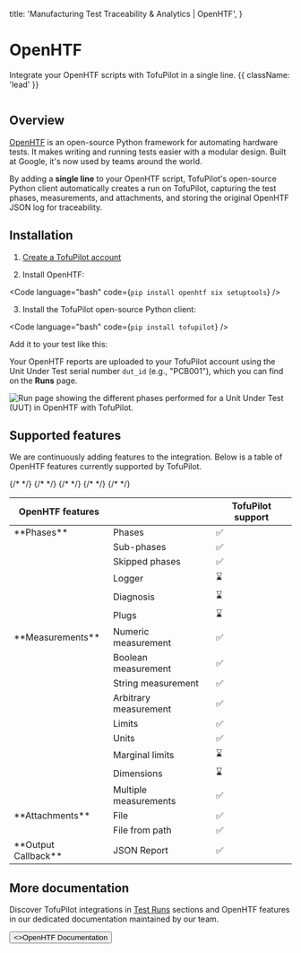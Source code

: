   title: 'Manufacturing Test Traceability & Analytics | OpenHTF',
}

# OpenHTF

Integrate your OpenHTF scripts with TofuPilot in a single line. {{ className: 'lead' }}

<Image src="/openhtf-header.png" alt="" />

## Overview

[OpenHTF](https://openhtf.com) is an open-source Python framework for automating hardware tests. It makes writing and running tests easier with a modular design. Built at Google, it's now used by teams around the world.

By adding a **single line** to your OpenHTF script, TofuPilot's open-source Python client automatically creates a run on TofuPilot, capturing the test phases, measurements, and attachments, and storing the original OpenHTF JSON log for traceability.

## Installation

1. [Create a TofuPilot account](https://tofupilot.app/auth/signup)

2. Install OpenHTF:

<Code language="bash" code={`pip install openhtf six setuptools`} />

3. Install the TofuPilot open-source Python client:

<Code language="bash" code={`pip install tofupilot`} />

Add it to your test like this:

<CodeGithub branch="main" path="docs/openhtf/integrations/main.py" />

Your OpenHTF reports are uploaded to your TofuPilot account using the Unit Under Test serial number `dut_id` (e.g., "PCB001"), which you can find on the **Runs** page.

<Image
  src="/output-callbacks-page-run.png"
  alt="Run page showing the different phases performed for a Unit Under Test (UUT) in OpenHTF with TofuPilot."
/>

## Supported features

We are continuously adding features to the integration. Below is a table of OpenHTF features currently supported by TofuPilot.

<table>
  <thead>
    <tr>
      <th>OpenHTF features</th>
      <th></th>
      <th>TofuPilot support</th>
    </tr>
  </thead>
  <tbody>
    <tr>
      <td>**Phases**</td>
      <td>Phases</td>
      <td>✅</td>
    </tr>
    <tr>
      <td />
      <td>Sub-phases</td>
      <td>✅</td>
    </tr>
    <tr>
      <td />
      <td>Skipped phases</td>
      <td>✅</td>
    </tr>
    {/* <tr>
      <td />
      <td>Logger</td>
      <td>⌛</td>
    </tr> */}
    {/* <tr>
      <td />
      <td>Diagnosis</td>
      <td>⌛</td>
    </tr> */}
    {/* <tr>
      <td />
      <td>Plugs</td>
      <td>⌛</td>
    </tr> */}
    <tr>
      <td>**Measurements**</td>
      <td>Numeric measurement</td>
      <td>✅</td>
    </tr>
    <tr>
      <td />
      <td>Boolean measurement</td>
      <td>✅</td>
    </tr>
    <tr>
      <td />
      <td>String measurement</td>
      <td>✅</td>
    </tr>
    <tr>
      <td />
      <td>Arbitrary measurement</td>
      <td>✅</td>
    </tr>
    <tr>
      <td />
      <td>Limits</td>
      <td>✅</td>
    </tr>
    <tr>
      <td />
      <td>Units</td>
      <td>✅</td>
    </tr>
    {/* <tr>
      <td />
      <td>Marginal limits</td>
      <td>⌛</td>
    </tr> */}
    {/* <tr>
      <td />
      <td>Dimensions</td>
      <td>⌛</td>
    </tr> */}
    <tr>
      <td />
      <td>Multiple measurements</td>
      <td>✅</td>
    </tr>
    <tr>
      <td>**Attachments**</td>
      <td>File</td>
      <td>✅</td>
    </tr>
    <tr>
      <td />
      <td>File from path</td>
      <td>✅</td>
    </tr>
    <tr>
      <td>**Output Callback**</td>
      <td>JSON Report</td>
      <td>✅</td>
    </tr>
  </tbody>
</table>

## More documentation

Discover TofuPilot integrations in [Test Runs](/procedures) sections and OpenHTF features in our dedicated documentation maintained by our team.

<Button variant="text" arrow="right" href="https://openhtf.org">
  <>OpenHTF Documentation</>
</Button>
